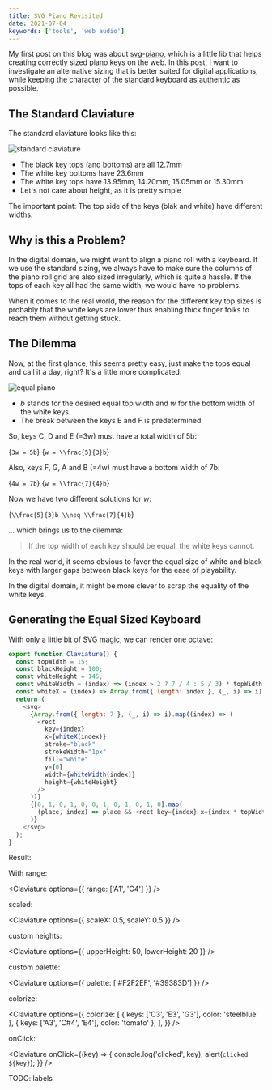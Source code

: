 ```yaml
---
title: SVG Piano Revisited
date: 2021-07-04
keywords: ['tools', 'web audio']
---
```



My first post on this blog was about [svg-piano](https://felixroos.github.io/blog/svg-piano/),
which is a little lib that helps creating correctly sized piano keys on the web.
In this post, I want to investigate an alternative sizing that is better suited for digital applications,
while keeping the character of the standard keyboard as authentic as possible.

<!--
After playing some time with keyboards and piano rolls, I came to the conclusion that it would be
pretty handy if the top of each key had the same width, which is not the case for a standard keyboard.
This would make it much easier to align the piano with a piano roll, which typically has an equal grid of chromatic steps. -->

## The Standard Claviature

The standard claviature looks like this:

![standard claviature](https://upload.wikimedia.org/wikipedia/commons/4/48/Pianoteilung.svg)

- The black key tops (and bottoms) are all 12.7mm
- The white key bottoms have 23.6mm
- The white key tops have 13.95mm, 14.20mm, 15.05mm or 15.30mm
- Let's not care about height, as it is pretty simple

The important point: The top side of the keys (blak and white) have different widths.

## Why is this a Problem?

In the digital domain, we might want to align a piano roll with a keyboard.
If we use the standard sizing, we always have to make sure the columns of the piano roll grid are also sized irregularly,
which is quite a hassle. If the tops of each key all had the same width, we would have no problems.

When it comes to the real world, the reason for the different key top sizes is probably that the white keys are lower
thus enabling thick finger folks to reach them without getting stuck.

## The Dilemma

Now, at the first glance, this seems pretty easy, just make the tops equal and call it a day, right?
It's a little more complicated:

![equal piano](./img/equal-piano.svg)

- _b_ stands for the desired equal top width and _w_ for the bottom width of the white keys.
- The break between the keys E and F is predetermined

So, keys C, D and E (=3w) must have a total width of 5b:

<BlockMath>{`3w = 5b`}</BlockMath>
<BlockMath>{`w = \\frac{5}{3}b`}</BlockMath>

Also, keys F, G, A and B (=4w) must have a bottom width of 7b:

<BlockMath>{`4w = 7b`}</BlockMath>
<BlockMath>{`w = \\frac{7}{4}b`}</BlockMath>

Now we have two different solutions for _w_:

<BlockMath>{`\\frac{5}{3}b \\neq \\frac{7}{4}b`}</BlockMath>

... which brings us to the dilemma:

> If the top width of each key should be equal, the white keys cannot.

In the real world, it seems obvious to favor the equal size of white and black keys with larger gaps between black keys
for the ease of playability.

In the digital domain, it might be more clever to scrap the equality of the white keys.

## Generating the Equal Sized Keyboard

With only a little bit of SVG magic, we can render one octave:

```js
export function Claviature() {
  const topWidth = 15;
  const blackHeight = 100;
  const whiteHeight = 145;
  const whiteWidth = (index) => (index > 2 ? 7 / 4 : 5 / 3) * topWidth;
  const whiteX = (index) => Array.from({ length: index }, (_, i) => i).reduce((sum, w) => sum + whiteWidth(w), 0);
  return (
    <svg>
      {Array.from({ length: 7 }, (_, i) => i).map((index) => (
        <rect
          key={index}
          x={whiteX(index)}
          stroke="black"
          strokeWidth="1px"
          fill="white"
          y={0}
          width={whiteWidth(index)}
          height={whiteHeight}
        />
      ))}
      {[0, 1, 0, 1, 0, 0, 1, 0, 1, 0, 1, 0].map(
        (place, index) => place && <rect key={index} x={index * topWidth} y={0} width={topWidth} height={blackHeight} />
      )}
    </svg>
  );
}
```

Result:

<ClaviatureOctave />

With range:

<Claviature options={{ range: ['A1', 'C4'] }} />

scaled:

<Claviature options={{ scaleX: 0.5, scaleY: 0.5 }} />

custom heights:

<Claviature options={{ upperHeight: 50, lowerHeight: 20 }} />

custom palette:

<Claviature options={{ palette: ['#F2F2EF', '#39383D'] }} />

colorize:

<Claviature
  options={{
    colorize: [
      { keys: ['C3', 'E3', 'G3'], color: 'steelblue' },
      { keys: ['A3', 'C#4', 'E4'], color: 'tomato' },
    ],
  }}
/>

onClick:

<Claviature
  onClick={(key) => {
    console.log('clicked', key);
    alert(`clicked ${key}`);
  }}
/>

TODO: labels
